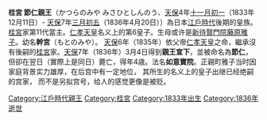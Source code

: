 '''桂宮 節仁親王'''（かつらのみや みさひとしんのう、[[天保_(日本)|天保]]4年[[十一月初一|十一月初一]]（1833年12月11日）- [[天保_(日本)|天保]]7年[[三月初五|三月初五]]（1836年4月20日））為日本[[江戶時代|江戶時代]]後期的皇族。[[桂宮|桂宮]]家第11代當主。[[仁孝天皇|仁孝天皇]]名义上的第6皇子。生母或许是[[正親町雅子|新待賢門院藤原雅子]]。幼名'''幹宮'''（もとのみや）。
[[天保_(日本)|天保]]6年（1835年）依父帝[[仁孝天皇|仁孝天皇]]之命，繼承沒有後嗣的[[桂宮|桂宮]]家。[[天保_(日本)|天保]]7年（1836年）3月4日得到'''親王宣下'''，並被命名為'''節仁'''，但卻在翌日（實際上是同日）薨亡，得年4歳。法名'''如意寶院'''。正親町雅子当时因家庭背景实力雄厚，在后宫中有一定地位， 其所生的名义上的皇子出继已经绝嗣的宫家， 而不是另拟宫号，给人的感觉更像是被贬。


{{start box}}
{{s-before|[[桂宮盛仁親王|盛仁親王]]|}}
{{s-title|[[桂宮|桂宮]]家第11代當主|1835年－1836年4月20日}}
{{s-after|[[桂宮淑子內親王|淑子內親王]]}}
{{end box}}

[[Category:江戶時代親王|Category:江戶時代親王]]

[[Category:桂宮|Category:桂宮]]
[[Category:1833年出生|Category:1833年出生]]
[[Category:1836年逝世|Category:1836年逝世]]